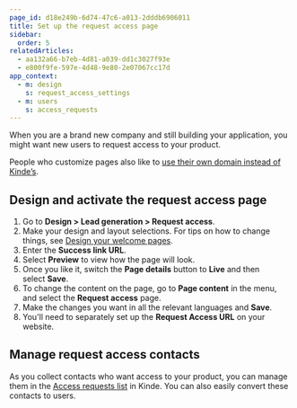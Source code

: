 ```yaml
---
page_id: d18e249b-6d74-47c6-a013-2dddb6906011
title: Set up the request access page
sidebar:
  order: 5
relatedArticles:
  - aa132a66-b7eb-4d81-a039-dd1c3027f93e
  - e800f9fe-597e-4d48-9e80-2e07067cc17d
app_context:
  - m: design
    s: request_access_settings
  - m: users
    s: access_requests
---
```


When you are a brand new company and still building your application, you might want new users to request access to your product.

People who customize pages also like to [use their own domain instead of Kinde’s](/build/domains/pointing-your-domain/).

## **Design and activate the request access page**

1. Go to **Design > Lead generation > Request access**.
2. Make your design and layout selections. For tips on how to change things, see [Design your welcome pages](/design/pages/design-your-welcome-pages/).
3. Enter the **Success link URL**.
4. Select **Preview** to view how the page will look.
5. Once you like it, switch the **Page details** button to **Live** and then select **Save**.
6. To change the content on the page, go to **Page content** in the menu, and select the **Request access** page. 
7. Make the changes you want in all the relevant languages and **Save**.
8. You'll need to separately set up the **Request Access URL** on your website.

## Manage request access contacts

As you collect contacts who want access to your product, you can manage them in the [Access requests list](/build/set-up-options/manage-access-requests/) in Kinde. You can also easily convert these contacts to users.
